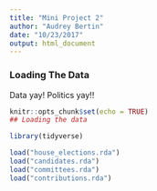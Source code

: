```yaml
---
title: "Mini Project 2"
author: "Audrey Bertin"
date: "10/23/2017"
output: html_document
---
```

### Loading The Data
Data yay! 
Politics yay!!
```r
knitr::opts_chunk$set(echo = TRUE)
## Loading the data

```

```r
library(tidyverse)

load("house_elections.rda")
load("candidates.rda")
load("committees.rda")
load("contributions.rda")
```

